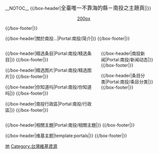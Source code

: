 <!-- 這個主題使用這個語法建立： subst:box portal skeleton| topic={{{topic}}}|  -->
__NOTOC__
{{/box-header|<big>全臺唯一不靠海的縣－南投之主題頁</big>||}}
<div align="center">
{{browsebar}}
</div>
<center>[[file:Nan-tou_Country_Cluture_Park_20060815-1.jpg|200px]]</center>
{{/box-footer|}}

{{/box-header|關於南投...|Portal:南投/简介|}}
{{Portal:南投/简介}}
{{/box-footer|}}

<div style="float:left; width:60%;"> <!-- This width add to the the margin below to equal 100%-->

{{/box-header|精选条目|Portal:南投/精选条目|}}
{{Portal:南投/精选条目}}
{{/box-footer|}}

{{/box-header|精选图片|Portal:南投/精选图片|}}
{{Portal:南投/精选图片}}
{{/box-footer|}}

{{/box-header|你知道吗|Portal:南投/你知道吗|}}
{{Portal:南投/你知道吗}}
{{/box-footer|}}

{{/box-header|南投行政區|Portal:南投/行政區|}}
{{Portal:南投/行政區}}
{{/box-footer|}}

</div>

<div style="float:right; width:39%"> <!-- This margin should be right of the above -->

{{/box-header|南投新闻|Portal:南投/新闻动态|}}
{{Portal:南投/新闻动态}}
{{/box-footer|}}

{{/box-header|条目分类|Portal:南投/条目分类|}}
{{Portal:南投/条目分类}}
{{/box-footer|}}

</div>

<div style="float:right; width:100%">
{{/box-header|相關主題|Portal:南投/相關主題|}}
{{Portal:南投/相關主題}}
{{/box-footer|}}


{{/box-header|维基主题|template:portals|}}
{{portals}}
{{/box-footer|}}

[[Category:主题首页|地]]
[[Category:台灣維基資源|Category:台灣維基資源]]